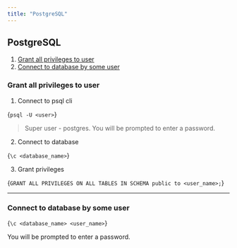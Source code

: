 ```yaml
---
title: "PostgreSQL"
---
```



## PostgreSQL

1. [Grant all privileges to user](#grant-all-privileges-to-user)
2. [Connect to database by some user](#connect-to-database-by-some-user)
### Grant all privileges to user

1. Connect to psql cli

<CodeBlock>{`psql -U <user>`}</CodeBlock>

> Super user - postgres.
You will be prompted to enter a password.

2. Connect to database

<CodeBlock>{`\c <database_name>`}</CodeBlock>

3. Grant privileges

<CodeBlock>{`GRANT ALL PRIVILEGES ON ALL TABLES IN SCHEMA public to <user_name>;`}</CodeBlock>
 
-----------------------------------------------------

### Connect to database by some user

<CodeBlock>{`\c <database_name> <user_name>`}</CodeBlock>

You will be prompted to enter a password.